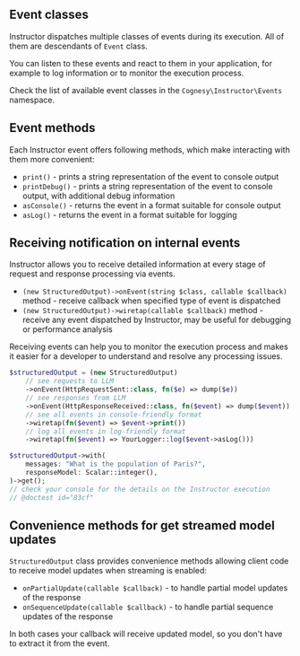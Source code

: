 ## Event classes

Instructor dispatches multiple classes of events during its execution. All of them are descendants of `Event` class.

You can listen to these events and react to them in your application, for example to log information or to monitor the execution process.

Check the list of available event classes in the `Cognesy\Instructor\Events` namespace.

## Event methods

Each Instructor event offers following methods, which make interacting with them more convenient:

 * `print()` - prints a string representation of the event to console output
 * `printDebug()` - prints a string representation of the event to console output, with additional debug information
 * `asConsole()` - returns the event in a format suitable for console output
 * `asLog()` - returns the event in a format suitable for logging


## Receiving notification on internal events

Instructor allows you to receive detailed information at every stage of request and response processing via events.

 * `(new StructuredOutput)->onEvent(string $class, callable $callback)` method - receive callback when specified type of event is dispatched
 * `(new StructuredOutput)->wiretap(callable $callback)` method - receive any event dispatched by Instructor, may be useful for debugging or performance analysis

Receiving events can help you to monitor the execution process and makes it easier for a developer to understand and resolve any processing issues.

```php
$structuredOutput = (new StructuredOutput)
    // see requests to LLM
    ->onEvent(HttpRequestSent::class, fn($e) => dump($e))
    // see responses from LLM
    ->onEvent(HttpResponseReceived::class, fn($event) => dump($event))
    // see all events in console-friendly format
    ->wiretap(fn($event) => $event->print())
    // log all events in log-friendly format
    ->wiretap(fn($event) => YourLogger::log($event->asLog()))

$structuredOutput->with(
    messages: "What is the population of Paris?",
    responseModel: Scalar::integer(),
)->get();
// check your console for the details on the Instructor execution
// @doctest id="83cf"
```


## Convenience methods for get streamed model updates

`StructuredOutput` class provides convenience methods allowing client code to receive
model updates  when streaming is enabled:

 * `onPartialUpdate(callable $callback)` - to handle partial model updates of the response
 * `onSequenceUpdate(callable $callback)` - to handle partial sequence updates of the response

In both cases your callback will receive updated model, so you don't have to
extract it from the event.
